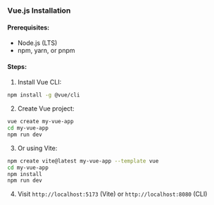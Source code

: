### Vue.js Installation
#### Prerequisites:
- Node.js (LTS)
- npm, yarn, or pnpm

#### Steps:
1. Install Vue CLI:
```bash
npm install -g @vue/cli
   ```
2. Create Vue project:
```bash
vue create my-vue-app
cd my-vue-app
npm run dev
   ```
3. Or using Vite:
```bash
npm create vite@latest my-vue-app --template vue
cd my-vue-app
npm install
npm run dev
   ```
4. Visit `http://localhost:5173` (Vite) or `http://localhost:8080` (CLI)
